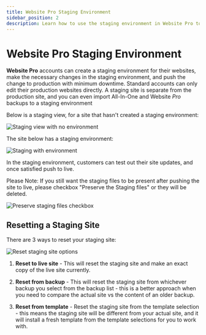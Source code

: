```yaml
---
title: Website Pro Staging Environment
sidebar_position: 2
description: Learn how to use the staging environment in Website Pro to test changes before pushing them live
---
```


# Website Pro Staging Environment

**Website Pro** accounts can create a staging environment for their websites, make the necessary changes in the staging environment, and push the change to production with minimum downtime. Standard accounts can only edit their production websites directly. A staging site is separate from the production site, and you can even import All-In-One and Website *Pro* backups to a staging environment

Below is a staging view, for a site that hasn't created a staging environment:

![Staging view with no environment](./img/vendasta-products-website-staging/staging-view-no-environment.jpg)

The site below has a staging environment:

![Staging with environment](./img/vendasta-products-website-staging/staging-with-environment.jpg)

In the staging environment, customers can test out their site updates, and once satisfied push to live.

Please Note: If you still want the staging files to be present after pushing the site to live, please checkbox "Preserve the Staging files" or they will be deleted. 

![Preserve staging files checkbox](./img/vendasta-products-website-staging/preserve-staging-files.jpg)

## Resetting a Staging Site

There are 3 ways to reset your staging site:

![Reset staging site options](./img/vendasta-products-website-staging/reset-staging-site.jpg)

1) **Reset to live site** - This will reset the staging site and make an exact copy of the live site currently.

2) **Reset from backup** - This will reset the staging site from whichever backup you select from the backup list - this is a better approach when you need to compare the actual site vs the content of an older backup.

3) **Reset from template** - Reset the staging site from the template selection - this means the staging site will be different from your actual site, and it will install a fresh template from the template selections for you to work with.